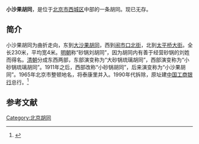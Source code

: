 '''小沙果胡同'''，是位于[[北京市|北京市]][[西城区|西城区]]中部的一条胡同。现已无存。

==简介==
小沙果胡同为曲折走向，东到[[大沙果胡同|大沙果胡同]]，西到[[闹市口北街|闹市口北街]]，北到[[太平桥大街|太平桥大街]]。全长230米，平均宽4米。[[明朝|明朝]]称“砂锅刘胡同”，因为胡同内有善于经营砂锅的刘姓而得名。[[清朝|清朝]]分成东西两部，东部演变称为“大砂锅琉璃胡同”，西部演变称为“小砂锅琉璃胡同”。1911年之后，西部改称“小砂锅胡同”，后来演变称为“小沙果胡同”。1965年北京市整顿地名，将泰康里并入。1990年代拆除，原址建[[中国工商银行|中国工商银行]]总行。<ref>{{Cite web |url=http://www.bjdclib.com/subdb/laneculture/lane/200907/t20090702_4172.html |title=小沙果胡同，东华流韵，2009-07-02 |accessdate=2015-03-07 |archive-date=2015-04-02 |archive-url=https://web.archive.org/web/20150402131035/http://www.bjdclib.com/subdb/laneculture/lane/200907/t20090702_4172.html |dead-url=no }}</ref>

==参考文献==
{{reflist}}

[[Category:北京胡同|Category:北京胡同]]